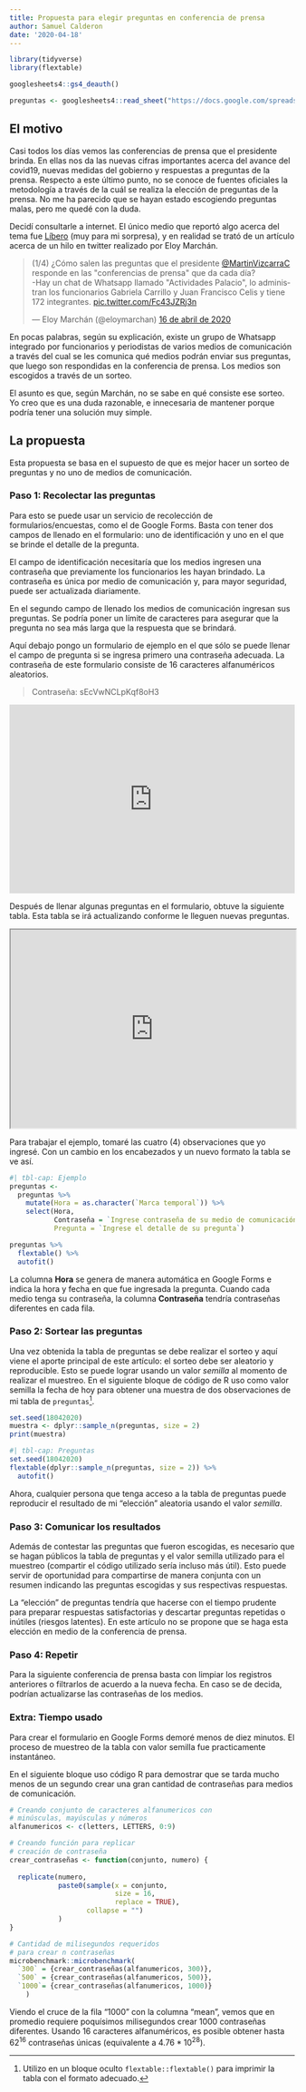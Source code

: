 ```yaml
---
title: Propuesta para elegir preguntas en conferencia de prensa
author: Samuel Calderon
date: '2020-04-18'
---
```


```r
library(tidyverse)
library(flextable)

googlesheets4::gs4_deauth()

preguntas <- googlesheets4::read_sheet("https://docs.google.com/spreadsheets/d/1JgENwDadtb_HrGerTfgpAlRwCjb6c3mHCudEiRwEWrA/edit?usp=sharing")
```


## El motivo

Casi todos los días vemos las conferencias de prensa que el presidente brinda. En ellas nos da las nuevas cifras importantes acerca del avance del covid19, nuevas medidas del gobierno y respuestas a preguntas de la prensa. Respecto a este último punto, no se conoce de fuentes oficiales la metodología a través de la cuál se realiza la elección de preguntas de la prensa. No me ha parecido que se hayan estado escogiendo preguntas malas, pero me quedé con la duda.

Decidí consultarle a internet. El único medio que reportó algo acerca del tema fue [Líbero](https://libero.pe/ocio/1553598-coronavirus-peru-preguntas-presidente-martin-vizcarra-covid-19-whatsapp) (muy para mi sorpresa), y en realidad se trató de un artículo acerca de un hilo en twitter realizado por Eloy Marchán.

<blockquote class="twitter-tweet" data-lang="es"><p lang="es" dir="ltr">(1/4) ¿Cómo salen las preguntas que el presidente <a href="https://twitter.com/MartinVizcarraC?ref_src=twsrc%5Etfw">@MartinVizcarraC</a> responde en las &quot;conferencias de prensa&quot; que da cada día?<br>-Hay un chat de Whatsapp llamado &quot;Actividades Palacio&quot;, lo administran los funcionarios Gabriela Carrillo y Juan Francisco Celis y tiene 172 integrantes. <a href="https://t.co/Fc43JZRj3n">pic.twitter.com/Fc43JZRj3n</a></p>&mdash; Eloy Marchán (@eloymarchan) <a href="https://twitter.com/eloymarchan/status/1250922549120315392?ref_src=twsrc%5Etfw">16 de abril de 2020</a></blockquote> <script async src="https://platform.twitter.com/widgets.js" charset="utf-8"></script>

En pocas palabras, según su explicación,  existe un grupo de Whatsapp integrado por funcionarios y periodistas de varios medios de comunicación a través del cual se les comunica qué medios podrán enviar sus preguntas, que luego son respondidas en la conferencia de prensa. Los medios son escogidos a través de un sorteo. 

El asunto es que, según Marchán, no se sabe en qué consiste ese sorteo. Yo creo que es una duda razonable, e innecesaria de mantener porque podría tener una solución muy simple.

## La propuesta

Esta propuesta se basa en el supuesto de que es mejor hacer un sorteo de preguntas y no uno de medios de comunicación. 

### Paso 1: Recolectar las preguntas

Para esto se puede usar un servicio de recolección de formularios/encuestas, como el de Google Forms. Basta con tener dos campos de llenado en el formulario: uno de identificación y uno en el que se brinde el detalle de la pregunta. 

El campo de identificación necesitaría que los medios ingresen una contraseña que previamente los funcionarios les hayan brindado. La contraseña es única por medio de comunicación y, para mayor seguridad, puede ser actualizada diariamente. 

En el segundo campo de llenado los medios de comunicación ingresan sus preguntas. Se podría poner un límite de caracteres para asegurar que la pregunta no sea más larga que la respuesta que se brindará. 

Aquí debajo pongo un formulario de ejemplo en el que sólo se puede llenar el campo de pregunta si se ingresa primero una contraseña adecuada. La contraseña de este formulario consiste de 16 caracteres alfanuméricos aleatorios.

> Contraseña: sEcVwNCLpKqf8oH3

<iframe src="https://docs.google.com/forms/d/e/1FAIpQLSfL_zYqFoWp7t0spC-fQ86Oe3TNZ8pttDaglfkGK_bvE75eyw/viewform?embedded=true" width=100% height="333" frameborder="0" marginheight="0" marginwidth="0">Cargando…</iframe>

Después de llenar algunas preguntas en el formulario, obtuve la siguiente tabla. Esta tabla se irá actualizando conforme le lleguen nuevas preguntas.

<iframe width= 100% height=350px src="https://docs.google.com/spreadsheets/d/e/2PACX-1vQkF8DydOAYAGXVHuUi8oLBUZX1nBqKUBb9JUbVAT4EnZ9GVmhYEINYZNQ8pNC1Gax2ZXZCcd01kS7W/pubhtml?gid=1524799486&amp;single=true&amp;widget=true&amp;headers=false"></iframe>

Para trabajar el ejemplo, tomaré las cuatro (4) observaciones que yo ingresé. Con un cambio en los encabezados y un nuevo formato la tabla se ve así.

```r
#| tbl-cap: Ejemplo
preguntas <- 
  preguntas %>% 
    mutate(Hora = as.character(`Marca temporal`)) %>% 
    select(Hora,
           Contraseña = `Ingrese contraseña de su medio de comunicación`,
           Pregunta = `Ingrese el detalle de su pregunta`)

preguntas %>% 
  flextable() %>% 
  autofit()
```

La columna **Hora** se genera de manera automática en Google Forms e indica la hora y fecha en que fue ingresada la pregunta. Cuando cada medio tenga su contraseña, la columna **Contraseña** tendría contraseñas diferentes en cada fila. 


### Paso 2: Sortear las preguntas

Una vez obtenida la tabla de preguntas se debe realizar el sorteo y aquí viene el aporte principal de este artículo: el sorteo debe ser aleatorio y reproducible. Esto se puede lograr usando un valor *semilla* al momento de realizar el muestreo. En el siguiente bloque de código de R uso como valor semilla la fecha de hoy para obtener una muestra de dos observaciones de mi tabla de `preguntas`[^1]. 

```r
set.seed(18042020)
muestra <- dplyr::sample_n(preguntas, size = 2)
print(muestra)
```

```r
#| tbl-cap: Preguntas
set.seed(18042020)
flextable(dplyr::sample_n(preguntas, size = 2)) %>% 
  autofit()
```

Ahora, cualquier persona que tenga acceso a la tabla de preguntas puede reproducir el resultado de mi "elección" aleatoria usando el valor *semilla*. 

### Paso 3: Comunicar los resultados

Además de contestar las preguntas que fueron escogidas, es necesario que se hagan públicos la tabla de preguntas y el valor semilla utilizado para el muestreo (compartir el código utilizado sería incluso más útil). Esto puede servir de oportunidad para compartirse de manera conjunta con un resumen indicando las preguntas escogidas y sus respectivas respuestas.

La "elección" de preguntas tendría que hacerse con el tiempo prudente para preparar respuestas satisfactorias y descartar preguntas repetidas o inútiles (riesgos latentes). En este artículo no se propone que se haga esta elección en medio de la conferencia de prensa.

### Paso 4: Repetir

Para la siguiente conferencia de prensa basta con limpiar los registros anteriores o filtrarlos de acuerdo a la nueva fecha. En caso se de decida, podrían actualizarse las contraseñas de los medios.

### Extra: Tiempo usado

Para crear el formulario en Google Forms demoré menos de diez minutos. El proceso de muestreo de la tabla con valor semilla fue practicamente instantáneo. 

En el siguiente bloque uso código R para demostrar que se tarda mucho menos de un segundo crear una gran cantidad de contraseñas para medios de comunicación.

```r
# Creando conjunto de caracteres alfanumericos con
# minúsculas, mayúsculas y números
alfanumericos <- c(letters, LETTERS, 0:9)

# Creando función para replicar 
# creación de contraseña
crear_contraseñas <- function(conjunto, numero) {
  
  replicate(numero, 
            paste0(sample(x = conjunto, 
                          size = 16, 
                          replace = TRUE), 
                   collapse = "")
            )
}

# Cantidad de milisegundos requeridos 
# para crear n contraseñas
microbenchmark::microbenchmark(
  `300` = {crear_contraseñas(alfanumericos, 300)},
  `500` = {crear_contraseñas(alfanumericos, 500)},
  `1000`= {crear_contraseñas(alfanumericos, 1000)}
    )

```

Viendo el cruce de la fila "1000" con la columna "mean", vemos que en promedio requiere poquísimos milisegundos crear 1000 contraseñas diferentes. Usando 16 caracteres alfanuméricos, es posible obtener hasta $62^{16}$ contraseñas únicas (equivalente a $4.76*10^{28}$). 


[^1]: Utilizo en un bloque oculto `flextable::flextable()` para imprimir la tabla con el formato adecuado. 
